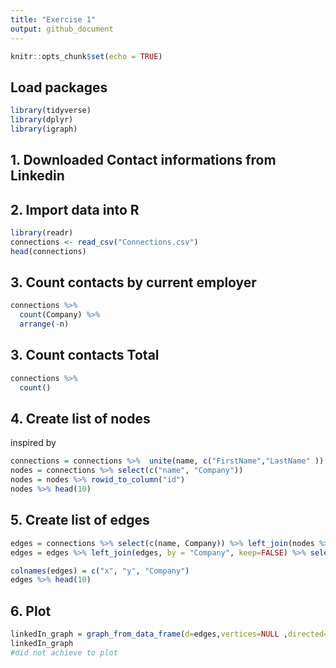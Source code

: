 ```yaml
---
title: "Exercise 1"
output: github_document
---
```


```r
knitr::opts_chunk$set(echo = TRUE)
```

## Load packages

```r
library(tidyverse)
library(dplyr)
library(igraph)
```

## 1. Downloaded Contact informations from Linkedin

## 2. Import data into R


```r
library(readr)
connections <- read_csv("Connections.csv")
head(connections)
```

## 3. Count contacts by current employer


```r
connections %>% 
  count(Company) %>% 
  arrange(-n)
```
## 3. Count contacts Total


```r
connections %>% 
  count()
```

## 4. Create list of nodes

inspired by 
```r
connections = connections %>%  unite(name, c("FirstName","LastName" ))
nodes = connections %>% select(c("name", "Company"))
nodes = nodes %>% rowid_to_column("id")
nodes %>% head(10)
```
## 5. Create list of edges


```r

edges = connections %>% select(c(name, Company)) %>% left_join(nodes %>% select(c(id,name)), by = c("name"="name"))
edges = edges %>% left_join(edges, by = "Company", keep=FALSE) %>% select(c("id.x", "id.y", "Company")) %>% filter(id.x!=id.y)

colnames(edges) = c("x", "y", "Company")
edges %>% head(10)
```

## 6. Plot


```r
linkedIn_graph = graph_from_data_frame(d=edges,vertices=NULL ,directed=FALSE)
linkedIn_graph
#did not achieve to plot
```